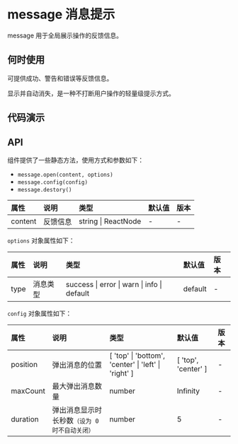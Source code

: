 


# message 消息提示

message 用于全局展示操作的反馈信息。

## 何时使用

可提供成功、警告和错误等反馈信息。

显示并自动消失，是一种不打断用户操作的轻量级提示方式。

## 代码演示

<CodeBox code={codeNormal} title="普通提示" desc={descNormal}>
    <DemoNormal />
</CodeBox>

<CodeBox code={codeType} title="其他提示类型" desc={descType}>
    <DemoType />
</CodeBox>

## API

组件提供了一些静态方法，使用方式和参数如下：

-   `message.open(content, options)`
-   `message.config(config)`
-   `message.destory()`

<div className="api">

| 属性    | 说明     | 类型                | 默认值 | 版本 |
| :------ | :------- | :------------------ | :----- | :--- |
| content | 反馈信息 | string \| ReactNode | -      | -    |

</div>

`options` 对象属性如下：

<div className="api">

| 属性 | 说明     | 类型                                        | 默认值  | 版本 |
| :--- | :------- | :------------------------------------------ | :------ | :--- |
| type | 消息类型 | success \| error \| warn \| info \| default | default | -    |

</div>

`config` 对象属性如下：

<div className="api">

| 属性     | 说明                                          | 类型                                                 | 默认值              | 版本 |
| :------- | :-------------------------------------------- | :--------------------------------------------------- | :------------------ | :--- |
| position | 弹出消息的位置                                | [ 'top' \| 'bottom', 'center' \| 'left' \| 'right' ] | [ 'top', 'center' ] | -    |
| maxCount | 最大弹出消息数量                              | number                                               | Infinity            | -    |
| duration | 弹出消息显示时长秒数`（设为 0 时不自动关闭）` | number                                               | 5                   | -    |

</div>
